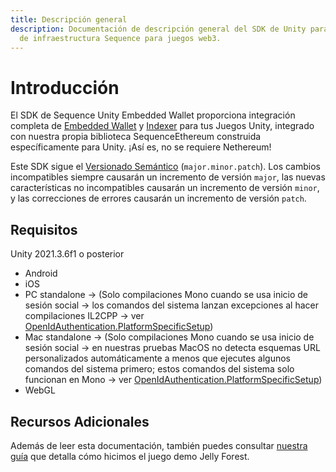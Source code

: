 ```yaml
---
title: Descripción general
description: Documentación de descripción general del SDK de Unity para la pila
  de infraestructura Sequence para juegos web3.
---
```


# Introducción

El SDK de Sequence Unity Embedded Wallet proporciona integración completa de [Embedded Wallet](/sdk/headless-wallet) y [Indexer](/api-references/indexer/overview) para tus Juegos Unity, integrado con nuestra propia biblioteca SequenceEthereum construida específicamente para Unity. ¡Así es, no se requiere Nethereum!

Este SDK sigue el [Versionado Semántico](https://semver.org/) (`major.minor.patch`). Los cambios incompatibles siempre causarán un incremento de versión `major`, las nuevas características no incompatibles causarán un incremento de versión `minor`, y las correcciones de errores causarán un incremento de versión `patch`.

## Requisitos

Unity 2021.3.6f1 o posterior

* Android
* iOS
* PC standalone -> (Solo compilaciones Mono cuando se usa inicio de sesión social -> los comandos del sistema lanzan excepciones al hacer compilaciones IL2CPP -> ver [OpenIdAuthentication.PlatformSpecificSetup](https://github.com/0xsequence/sequence-unity/blob/master/Assets/Sequence/SequenceSDK/Authentication/OpenIdAuthenticator.cs#L231))
* Mac standalone -> (Solo compilaciones Mono cuando se usa inicio de sesión social -> en nuestras pruebas MacOS no detecta esquemas URL personalizados automáticamente a menos que ejecutes algunos comandos del sistema primero; estos comandos del sistema solo funcionan en Mono -> ver [OpenIdAuthentication.PlatformSpecificSetup](https://github.com/0xsequence/sequence-unity/blob/master/Assets/Sequence/SequenceSDK/Authentication/OpenIdAuthenticator.cs#L231))
* WebGL

## Recursos Adicionales

Además de leer esta documentación, también puedes consultar [nuestra guía](/guides/jelly-forest-unity-guide) que detalla cómo hicimos el juego demo Jelly Forest.
